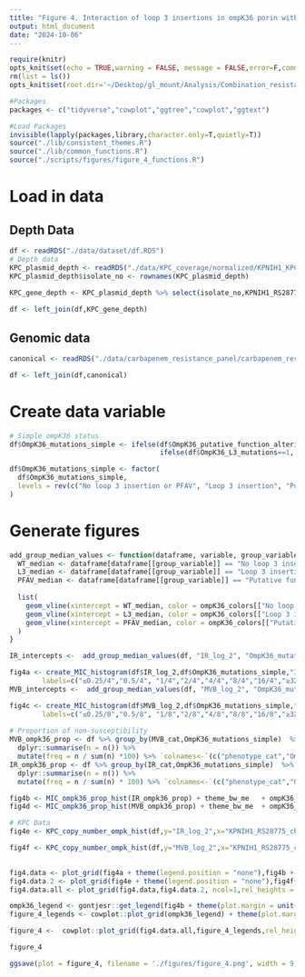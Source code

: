 ```yaml
---
title: "Figure 4. Interaction of loop 3 insertions in ompK36 porin with blaKPC copy number "
output: html_document
date: "2024-10-06"
---
```


```r
require(knitr)
opts_knit$set(echo = TRUE,warning = FALSE, message = FALSE,error=F,comment=NA) 
rm(list = ls())
opts_knit$set(root.dir='~/Desktop/gl_mount/Analysis/Combination_resistance/pre-intro-blbli-resistance-ms/')
```

```r
#Packages
packages <- c("tidyverse","cowplot","ggtree","cowplot","ggtext")

#Load Packages
invisible(lapply(packages,library,character.only=T,quietly=T))
source("./lib/consistent_themes.R")
source("./lib/common_functions.R")
source("./scripts/figures/figure_4_functions.R")
```

# Load in data
## Depth Data
```r
df <- readRDS("./data/dataset/df.RDS")
# Depth data
KPC_plasmid_depth <- readRDS("./data/KPC_coverage/normalized/KPNIH1_KPC_plasmid_depth_by_feature_median_chromosome_normalized.RDS")
KPC_plasmid_depth$isolate_no <- rownames(KPC_plasmid_depth)
                                         
KPC_gene_depth <- KPC_plasmid_depth %>% select(isolate_no,KPNIH1_RS28775_chr_median_norm)

df <- left_join(df,KPC_gene_depth)
```
## Genomic data
```r
canonical <- readRDS("./data/carbapenem_resistance_panel/carbapenem_resistance_panel_matrix.RDS")

df <- left_join(df,canonical)
```

# Create data variable
```r
# Simple ompK36 status
df$OmpK36_mutations_simple <- ifelse(df$OmpK36_putative_function_altering==1 | df$OmpK36_truncation_kleborate==1 ,"Putative function-altering variant (PFAV)",
                                     ifelse(df$OmpK36_L3_mutations==1, "Loop 3 insertion","No loop 3 insertion or PFAV"))

df$OmpK36_mutations_simple <- factor(
  df$OmpK36_mutations_simple,
  levels = rev(c("No loop 3 insertion or PFAV", "Loop 3 insertion", "Putative function-altering variant (PFAV)"))
)
```

# Generate figures
```r
add_group_median_values <- function(dataframe, variable, group_variable) {
  WT_median <- dataframe[dataframe[[group_variable]] == "No loop 3 insertion or PFAV", variable] %>% median(na.rm = TRUE)
  L3_median <- dataframe[dataframe[[group_variable]] == "Loop 3 insertion", variable] %>% median(na.rm = TRUE)
  PFAV_median <- dataframe[dataframe[[group_variable]] == "Putative function-altering variant (PFAV)", variable] %>% median(na.rm = TRUE)
  
  list(
    geom_vline(xintercept = WT_median, color = ompK36_colors[["No loop 3 insertion or PFAV"]], linetype = 3,size=1),
    geom_vline(xintercept = L3_median, color = ompK36_colors[["Loop 3 insertion"]], linetype = 3,size=1),
    geom_vline(xintercept = PFAV_median, color = ompK36_colors[["Putative function-altering variant (PFAV)"]], linetype = 3,size=1)
  )
}

IR_intercepts <-  add_group_median_values(df, "IR_log_2", "OmpK36_mutations_simple")

fig4a <- create_MIC_histogram(df$IR_log_2,df$OmpK36_mutations_simple,"Imipenem-relebactam")+ scale_x_continuous(breaks=c(-2,-1,0,1,2,3,4,5),
        labels=c("≤0.25/4","0.5/4", "1/4","2/4","4/4","8/4","16/4","≥32/4"))  + labs(fill="ompK36 Status")  + theme_bw_me + ylim(NA,250) + figure_4_format_wo_element_markdown + ompK36_scale  + IR_intercepts[[1]] + IR_intercepts[[2]] + IR_intercepts[[3]]  
MVB_intercepts <-  add_group_median_values(df, "MVB_log_2", "OmpK36_mutations_simple") 

fig4c <- create_MIC_histogram(df$MVB_log_2,df$OmpK36_mutations_simple,"Meropenem-vaborbactam") + scale_x_continuous(breaks=c(-2,-1,0,1,2,3,4,5),
        labels=c("≤0.25/8","0.5/8", "1/8","2/8","4/8","8/8","16/8","≥32/8")) + labs(fill="ompK36 Status") + theme_bw_me + ylim(NA,250) + figure_4_format_wo_element_markdown + ompK36_scale  + MVB_intercepts[[1]] + MVB_intercepts[[2]] + MVB_intercepts[[3]]  
  
# Proportion of non-susceptibility
MVB_ompk36_prop <- df %>% group_by(MVB_cat,OmpK36_mutations_simple)  %>%
  dplyr::summarise(n = n()) %>%
  mutate(freq = n / sum(n) *100) %>% `colnames<-`(c("phenotype_cat","OmpK36_mutations","n","freq"))
IR_ompk36_prop <- df %>% group_by(IR_cat,OmpK36_mutations_simple)  %>%
  dplyr::summarise(n = n()) %>%
  mutate(freq = n / sum(n) * 100) %>% `colnames<-`(c("phenotype_cat","OmpK36_mutations","n","freq"))

fig4b <- MIC_ompk36_prop_hist(IR_ompk36_prop) + theme_bw_me   + ompK36_scale + xlab("Resistance category")+ ylab("Percentage") +figure_4_format + ompK36_scale
fig4d <- MIC_ompk36_prop_hist(MVB_ompk36_prop) + theme_bw_me  + ompK36_scale + xlab("Resistance category") + ylab("Percentage") +figure_4_format + ompK36_scale

# KPC Data 
fig4e <- KPC_copy_number_ompk_hist(df,y="IR_log_2",x="KPNIH1_RS28775_chr_median_norm",color = "OmpK36_mutations_simple",title="",colors = ompK36_colors) + ylab("Log<sub>2</sub> IR MIC") + xlab("Log<sub>2</sub> <i> bla<sub>KPC</sub></i> copy number")   + figure_4_format + ompK36_color_scale

fig4f <- KPC_copy_number_ompk_hist(df,y="MVB_log_2",x="KPNIH1_RS28775_chr_median_norm",color = "OmpK36_mutations_simple",title="",colors = ompK36_colors) + ylab("Log<sub>2</sub> MVB MIC") + xlab("Log<sub>2</sub> <i> bla<sub>KPC</sub></i> copy number")   + figure_4_format + ompK36_color_scale
 
```

```r
fig4.data <- plot_grid(fig4a + theme(legend.position = "none"),fig4b + theme(legend.position = "none"),fig4c + theme(legend.position = "none"),fig4d+ theme(legend.position = "none"), ncol=2,rel_widths = c(1,.7,1,.7),labels = "AUTO",label_size = 18)
fig4.data.2 <- plot_grid(fig4e + theme(legend.position = "none"),fig4f+ theme(legend.position = "none"), ncol=2,labels = c("E","F"),label_size=18)
fig4.data.all <- plot_grid(fig4.data,fig4.data.2, ncol=1,rel_heights = c(1,.7))

ompk36_legend <- gontjesr::get_legend(fig4b + theme(plot.margin = unit(c(t=-25, 5, b=0, 0), "cm")))
figure_4_legends <- cowplot::plot_grid(ompk36_legend) + theme(plot.margin = unit(c(t=-1 , 3, b=0,0 ), "cm"))

figure_4 <-  cowplot::plot_grid(fig4.data.all,figure_4_legends,rel_heights = c(1,0.125),rel_widths=c(1,0.75),ncol=1 )+ theme(plot.margin = unit(c(t=0, 0, b=-1,0 ), "cm"))

figure_4
```

```r
ggsave(plot = figure_4, filename = './figures/figure_4.png', width = 9, height = 9,limitsize=FALSE,bg='white',dpi=900)
```